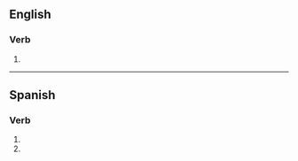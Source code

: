 ==English==

===Verb===
{{head|en|verb form}}

# {{en-third-person singular of|autocomplete}}

----

==Spanish==

===Verb===
{{head|es|verb form}}

# {{es-verb form of|mood=imperative|sense=negative|formal=n|person=2|number=s|ending=ar|autocompletar}}
# {{es-verb form of|mood=subjunctive|tense=present|formal=n|person=2|number=s|ending=ar|autocompletar}}